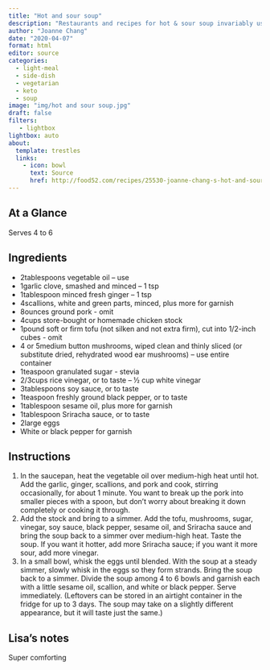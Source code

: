 ```yaml
---
title: "Hot and sour soup"
description: "Restaurants and recipes for hot & sour soup invariably use cornstarch as a thickener, but it doesn't have to be that way."
author: "Joanne Chang"
date: "2020-04-07"
format: html
editor: source
categories:
  - light-meal
  - side-dish
  - vegetarian
  - keto
  - soup
image: "img/hot and sour soup.jpg"
draft: false
filters:
   - lightbox
lightbox: auto
about:
  template: trestles
  links:
    - icon: bowl
      text: Source
      href: http://food52.com/recipes/25530-joanne-chang-s-hot-and-sour-soup
---
```


## At a Glance

Serves 4 to 6

## Ingredients

- 2tablespoons vegetable oil – use
- 1garlic clove, smashed and minced – 1 tsp
- 1tablespoon minced fresh ginger – 1 tsp
- 4scallions, white and green parts, minced, plus more for garnish
- 8ounces ground pork - omit
- 4cups store-bought or homemade chicken stock
- 1pound soft or firm tofu (not silken and not extra firm), cut into 1/2-inch cubes - omit
- 4 or 5medium button mushrooms, wiped clean and thinly sliced (or substitute dried, rehydrated wood ear mushrooms) – use entire container
- 1teaspoon granulated sugar - stevia
- 2/3cups rice vinegar, or to taste – ½ cup white vinegar
- 3tablespoons soy sauce, or to taste
- 1teaspoon freshly ground black pepper, or to taste
- 1tablespoon sesame oil, plus more for garnish
- 1tablespoon Sriracha sauce, or to taste
- 2large eggs
- White or black pepper for garnish

## Instructions

1. In the saucepan, heat the vegetable oil over medium-high heat until hot. Add the garlic, ginger, scallions, and pork and cook, stirring occasionally, for about 1 minute. You want to break up the pork into smaller pieces with a spoon, but don’t worry about breaking it down completely or cooking it through.
2. Add the stock and bring to a simmer. Add the tofu, mushrooms, sugar, vinegar, soy sauce, black pepper, sesame oil, and Sriracha sauce and bring the soup back to a simmer over medium-high heat. Taste the soup. If you want it hotter, add more Sriracha sauce; if you want it more sour, add more vinegar.
3. In a small bowl, whisk the eggs until blended. With the soup at a steady simmer, slowly whisk in the eggs so they form strands. Bring the soup back to a simmer. Divide the soup among 4 to 6 bowls and garnish each with a little sesame oil, scallion, and white or black pepper. Serve immediately. (Leftovers can be stored in an airtight container in the fridge for up to 3 days. The soup may take on a slightly different appearance, but it will taste just the same.)

## Lisa's notes

Super comforting
